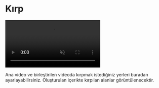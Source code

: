 # Kırp

<video autoPlay muted loop controls>
  <source src="/kırp.mp4" type="video/mp4" />
  Your browser does not support the video tag.
</video>



Ana video ve birleştirilen videoda kırpmak istediğiniz yerleri buradan ayarlayabilirsiniz. Oluşturulan içerikte kırpılan alanlar görüntülenecektir.
